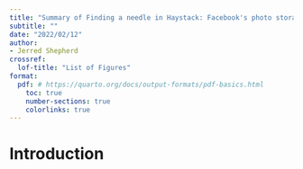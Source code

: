 ```yaml
---
title: "Summary of Finding a needle in Haystack: Facebook's photo storage"
subtitle: ""
date: "2022/02/12"
author:
- Jerred Shepherd
crossref:
  lof-title: "List of Figures"
format:
  pdf: # https://quarto.org/docs/output-formats/pdf-basics.html
    toc: true
    number-sections: true
    colorlinks: true
---
```


# Introduction
